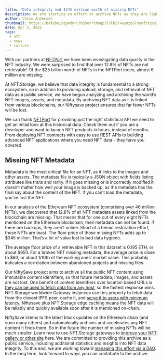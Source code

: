 ```yaml
---
title: 'Data integrity and $345 million worth of missing NFTs'
description: We are starting an effort to archive NFTs as they are linked from the blockchain.
author: Chris Anderson
thumbnail: https://bafybeicqg4dyrc7m35unrlm6qp37ulbi7xwynzq67neyf2tqss37mrz4qa.ipfs.nftstorage.link/missing-nfts-hero.png
date: Apr 5, 2022
tags:
  - nft
  - news
  - culture
---
```



With our partners at [NFTPort](https://www.nftport.xyz/) we have been investigating data quality in the NFT industry. We were surprised to find that over 12.8% of NFTs are not retrievable! Of the $25 billion worth of NFTs in the NFTPort index, almost 6 million are missing.

At NFT.Storage, we believe that data integrity is fundamental to a strong ecosystem, so in addition to providing upload, storage, and retrieval of NFT data as a public service, we have begun analyzing and archiving the world’s NFT images, assets, and metadata. By archiving NFT data as it is linked from various blockchains, our Niftysave project ensures that far fewer NFTs will be lost.

We can thank [NFTPort](https://www.nftport.xyz/) for providing just the right statistical API we need to get an initial look at this historical data. Check them out if you are a developer and want to launch NFT products in hours, instead of months. From deploying NFT contracts with easy to use REST APIs to building advanced NFT applications where you need NFT data - they have you covered. 

## Missing NFT Metadata

Metadata is the most critical file for an NFT, as it links to the images and other assets. The metadata file is typically a JSON object with fields listing attributes like traits and rarity. If it goes missing or is incorrectly modified it doesn’t matter how well your image is backed up, as the metadata has the final say about the content of the NFT. If you can’t load the metadata, you’ve lost the NFT.

In our analysis of the Ethereum NFT ecosystem (comprising over 46 million NFTs), we discovered that 12.8% of all NFT metadata assets linked from the blockchain are missing. That means that for one out of every eight NFTs mentioned on the Ethereum blockchain, their metadata can not be found. If there are backups, they aren’t online. Short of a heroic restoration effort, those NFTs are toast. The floor price of those missing NFTs adds up to $345 million. That’s a lot of value lost to bad data hygiene.

The average floor price of a retrievable NFT in this dataset is 0.195 ETH, or about $650. For a broken NFT missing metadata, the average price is close to $60, or about 1/10th of the working ones’ market value. This probably indicates a correlation between abandoned projects and missing files.

Our NiftySave project aims to archive all the public NFT content using immutable content identifiers, so that future metadata, images, and assets are not lost. One benefit of content identifiers over location based URLs is [they can be used to fetch data from any host](https://nft.storage/blog/post/2021-12-14-storage-layer-maximalism/), so the fastest response wins. NFT.Storage worldwide Gateway instances use this property to fetch data from the closest IPFS peer, cache it, and [serve it to users with minimum latency](https://nft.storage/blog/post/2022-02-21-use-web3-to-speed-up-web2/). Niftysave plus NFT.Storage edge caching means the NFT data will be reliably and quickly available soon after it is mentioned on-chain.

NiftySave listens to the latest block updates on the Ethereum chain (and soon many others) and automatically archives and accelerates any NFT content it finds there. So in the future the number of missing NFTs will be much smaller. Learn how to use NFT.Storage gateways to [improve your NFT gallery or other site](https://nft.storage/blog/post/2022-03-08-gateway-release/) here. We are committed to providing this archive as a public service, including additional statistics and insights into NFT data integrity. To this end, we are working toward [managing this effort via a DAO](https://nft.storage/blog/post/2022-01-20-decentralizing-nft-storage/). In the long term, look forward to ways you can contribute to the archive.
